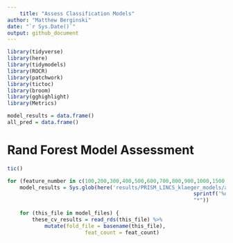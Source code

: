 ```yaml
---
	title: "Assess Classification Models"
author: "Matthew Berginski"
date: "`r Sys.Date()`"
output: github_document
---
```

	
```r
library(tidyverse)
library(here)
library(tidymodels)
library(ROCR)
library(patchwork)
library(tictoc)
library(broom)
library(gghighlight)
library(Metrics)

model_results = data.frame()
all_pred = data.frame()
```

# Rand Forest Model Assessment

```r
tic()

for (feature_number in c(100,200,300,400,500,600,700,800,900,1000,1500,2000)) {
	model_results = Sys.glob(here('results/PRISM_LINCS_klaeger_models/activation_expression/classification/',
															sprintf('%dfeat_results',feat_count),
															"*"))
	
	for (this_file in model_files) {
		these_cv_results = read_rds(this_file) %>%
			mutate(fold_file = basename(this_file),
						 feat_count = feat_count)
		
```